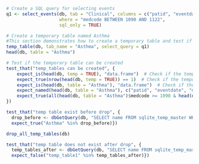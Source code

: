 ```r
# Create a SQL query for selecting events
q1 <- select_events(db, tab = "Clinical", columns = c("patid", "eventdate", "medcode"), 
                    where = "medcode BETWEEN 1090 AND 1122", 
                    sql_only = TRUE)

# Create a temporary table named Asthma
#This section demonstrates how to create a temporary table and test if it has been created correctly.
temp_table(db, tab_name = "Asthma", select_query = q1)
head(db, table = "Asthma")

# Test if the temporary table can be created
test_that("temp_tables can be created", {
    expect_is(head(db, temp = TRUE), "data.frame")  # Check if the temporary table is a data.frame
    expect_true(nrow(head(db, temp = TRUE)) == 1)  # Check if the temporary table has the correct number of rows
    expect_is(head(db, table = "Asthma"), "data.frame")  # Check if the Asthma table is a data.frame
    expect_named(head(db, table = "Asthma"), c("patid", "eventdate", "medcode"))  # Check if the Asthma table has the correct column names
    expect_true(all(head(db, table = "Asthma")$medcode >= 1090 & head(db, table = "Asthma")$medcode <= 1122))  # Check if all medcode values are in the specified range
})

```
```r
test_that("temp table exist before drop", {
  drop_before <- dbGetQuery(db, "SELECT name FROM sqlite_temp_master WHERE type='table'")$name
  expect_true("Asthma" %in% drop_before)})
```

```r
drop_all_temp_tables(db)
```
```r
test_that("temp table does not exist after drop", {
  temp_tables_after <- dbGetQuery(db, "SELECT name FROM sqlite_temp_master WHERE type='table'")$name
  expect_false("temp_table1" %in% temp_tables_after)})
```



